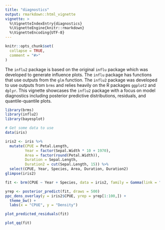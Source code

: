 ```yaml
---
title: "diagnostics"
output: rmarkdown::html_vignette
vignette: >
  %\VignetteIndexEntry{diagnostics}
  %\VignetteEngine{knitr::rmarkdown}
  %\VignetteEncoding{UTF-8}
---
```


```r
knitr::opts_chunk$set(
  collapse = TRUE,
  comment = "#>"
)
```

The `influ2` package is based on the original `influ` package which was developed to generate influence plots. The `influ` package has functions that use outputs from the `glm` function. The `influ2` package was developed to use outputs from `brms` and relies heavily on the R packages `ggplot2` and `dplyr`. This vignette showcases the `influ2` package with a focus on model diagnostics including posterior predictive distributions, residuals, and quantile-quantile plots.

```r
library(brms)
library(influ2)
library(bayesplot)

# Get some data to use
data(iris)

iris2 <- iris %>% 
  mutate(CPUE = Petal.Length, 
         Year = factor(Sepal.Width * 10 + 1970), 
         Area = factor(round(Petal.Width)), 
         Duration = Sepal.Length,
         Duration2 = cut(Sepal.Length, 15)) %>%
  select(CPUE, Year, Species, Area, Duration, Duration2)
glimpse(iris2)
```

```r
fit <- brm(CPUE ~ Year + Species, data = iris2, family = Gamma(link = "log"), refresh = 0)
```

```r
yrep <- posterior_predict(fit, draws = 500)
ppc_dens_overlay(y = iris2$CPUE, yrep = yrep[1:100,]) + 
  theme_bw() +
  labs(x = "CPUE", y = "Density")

plot_predicted_residuals(fit)

plot_qq(fit)
```
